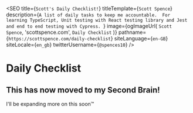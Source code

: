 
<SEO
  title={`Scott's Daily Checklist!`}
  titleTemplate={`Scott Spence`}
  description={`A list of daily tasks to keep me accountable. 
For learning TypeScript, Unit testing with React testing library and Jest and end to end testing with Cypress.
  `}
  image={ogImageUrl(
    `Scott Spence`,
    'scottspence.com',
    `Daily Checklist`
  )}
  pathname={`https://scottspence.com/daily-checklist`}
  siteLanguage={`en-GB`}
  siteLocale={`en_gb`}
  twitterUsername={`@spences10`}
/>

# Daily Checklist

## This has now moved to my Second Brain!

I'll be expanding more on this soon™

<Newsletter />
<PopularPosts />
